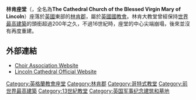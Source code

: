 {{expand|time=2013-12-26T17:36:58+00:00}}
{{Infobox church
| name                   = 林肯座堂
| fullname               = 林肯童貞女馬利亞座堂
| image                  = Lincoln_Cathedral_viewed_from_Lincoln_Castle.jpg
| imagesize              = 
| imagealt               = 
| landscape              = 
| caption                = 林肯座堂
| pushpin map            = Lincolnshire
| pushpin label position = 
| pushpin map alt        = 
| pushpin mapsize        = 220
| map caption = 在[[林肯郡|林肯郡]]的位置
| latd  = 53| latm = 14  |lats = 04  | latNS = N
| longd = 0 | longm = 32 |longs = 10 | longEW = W
| iso region             = GB
| coordinates format     = dms
| coordinates display    = title
| osgraw                 = <!-- TEXT -->
| osgridref              = <!-- {{gbmappingsmall|TEXT}} -->
| location               = [[林肯_(林肯郡)|林肯]], [[林肯郡|林肯郡]]
| country                = {{GBR}}
| denomination           = [[英格蘭教會|英格蘭教會]]
| tradition              = 
| membership             = 
| website                = {{url|www.lincolncathedral.com}}
| former name            = 
| bull date              = 
| consecrated date       = 
| people                 = 
| status                 = 
| functional status      = 
| heritage designation   = 
| designated date        = 
| previous cathedrals    = 
| architect              = 
| architectural type     = 
| style                  = [[哥特式建築|哥特式建築]]
| years built            = 1185年－1311年
| groundbreaking         = 
| completed date         = 
| construction cost      = 
| closed date            = 
| demolished date        = 
| capacity               = 
|length                 = {{convert|143.3|m|ft}}
|length nave            =
|length choir           =
|width                  =
|width nave             =
|width transepts        =
|height                 =
|height nave            =
|height choir           =
|tower quantity         = 3
|tower height           = {{convert|83|m|ft}}
|spire quantity         = 3（現遺失）
|spire height           = {{convert|160|m|ft}}
|bells                  = 20
|bells hung             = 分佈在三個塔中
|bell weight            =
|archdiocese            =
|diocese                = [[林肯教區|林肯教區]]
|diocese start          = 1072年
|province               = [[坎特伯雷教省|坎特伯雷教省]]
|dean                   = Philip Buckler
|precentor              = Gavin Kirk
|chancellor             = Mark Hocknull
|subdean                = John Patrick
|director               = Aric Prentice
|organist               = Colin Walsh
|logo                   =
|logosize               =
|logolink               =
}}

'''林肯座堂'''（{{lang-en|'''Lincoln Cathedral'''}}，全名為'''The Cathedral Church of the Blessed Virgin Mary of Lincoln'''）座落於[[英國|英國]]東部的[[林肯郡|林肯郡]]，屬於[[英國國教會|英國國教會]]。林肯大教堂曾經保持[[世界最高建築|世界最高建築]]的頭銜超過200年之久，不過16世紀時，座堂的中心尖端崩塌，後來並沒有再度重建。

== 外部連結 ==
* [https://web.archive.org/web/20061005011720/http://www.lincolncathedralchoir.co.uk/ Choir Association Website]
* [http://www.lincolncathedral.com/ Lincoln Cathedral Official Website] {{Wayback|url=http://www.lincolncathedral.com/ |date=20080110200058 }}

{{英格蘭教會座堂}}

{{Authority control}}
[[Category:英格蘭教會座堂|Category:英格蘭教會座堂]]
[[Category:林肯郡|Category:林肯郡]]
[[Category:哥特式教堂|Category:哥特式教堂]]
[[Category:前世界最高建築|Category:前世界最高建築]]
[[Category:13世紀教堂|Category:13世紀教堂]]
[[Category:英国军事纪念建筑和墓地|Category:英国军事纪念建筑和墓地]]